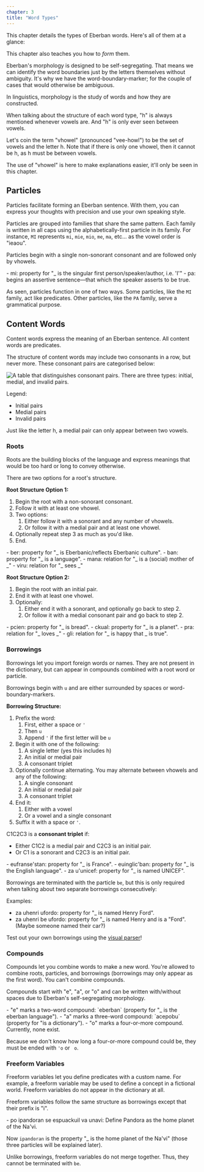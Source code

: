 ```yaml
---
chapter: 3
title: "Word Types"
---
```


This chapter details the types of Eberban words. Here's all of them at a glance:

<WordTypes client:load />

This chapter also teaches you how to _form_ them. 

Eberban's morphology is designed to be self-segregating. That means we can
identify the word boundaries just by the letters themselves without ambiguity.
It's why we have the word-boundary-marker; for the couple of cases that would
otherwise be ambiguous.

<Info type="jargon" title="Morphology">
In linguistics, morphology is the study of words and how they are constructed.
</Info>

When talking about the structure of each word type, "h" is always mentioned
whenever vowels are. And "h" is only ever seen between vowels. 

Let's coin the term "vhowel" (pronounced "vee-howl") to be the set of vowels and
the letter h. Note that if there is only one vhowel, then it cannot be h, as h
must be between vowels.

The use of "vhowel" is here to make explanations easier, it'll only be seen in
this chapter.

## Particles

Particles facilitate forming an Eberban sentence. With them, you can express
your thoughts with precision and use your own speaking style.

Particles are grouped into families that share the same pattern. Each family is
written in all caps using the alphabetically-first particle in its family. For
instance, `MI` represents `mi`, `mie`, `mio`, `me`, `ma`, etc... as the vowel
order is "ieaou".

Particles begin with a single non-sonorant consonant and are followed only by
vhowels.

<Info type="examples">
- mi: property for "_ is the singular first person/speaker/author, i.e. 'I'"
- pa: begins an assertive sentence—that which the speaker asserts to be true.
</Info>

As seen, particles function in one of two ways. Some particles, like the `MI`
family, act like predicates. Other particles, like the `PA` family, serve a
grammatical purpose.

## Content Words

Content words express the meaning of an Eberban sentence. All content words are
predicates.

The structure of content words may include two consonants in a row, but never
more. These consonant pairs are categorised below:

![A table that distinguishes consonant pairs. There are three types: initial, medial, and invalid pairs.](/consonant-pairs.png "All consonant pairs.")

Legend:

- <span class="text-[#b4c7dc] font-bold dark:drop-shadow-md">Initial pairs</span>
- <span class="text-[#bf819e] font-bold dark:drop-shadow-md">Medial pairs</span>
- <span  class="text-[#333333] font-bold dark:drop-shadow-md dark:[text-shadow:1px_1px_gray]">Invalid pairs</span>

Just like the letter h, a medial pair can only appear between two vowels.

### Roots

Roots are the building blocks of the language and express meanings that would be
too hard or long to convey otherwise. 

There are two options for a root's structure.

**Root Structure Option 1:**

1. Begin the root with a non-sonorant consonant.
1. Follow it with at least one vhowel.
1. Two options:
   1. Either follow it with a sonorant and any number of vhowels.
   1. Or follow it with a medial pair and at least one vhowel.
1. Optionally repeat step 3 as much as you'd like.
1. End.

<Info type="examples">
- ber: property for "_ is Eberbanic/reflects Eberbanic culture".
- ban: property for "_ is a language".
- mana: relation for "_ is a (social) mother of _"
- viru: relation for "_ sees _"
</Info>

**Root Structure Option 2:**

1. Begin the root with an initial pair.
1. End it with at least one vhowel.
1. Optionally:
   1. Either end it with a sonorant, and optionally go back to step 2.
   1. Or follow it with a medial consonant pair and go back to step 2.

<Info type="examples">
- pcien: property for "_ is bread".
- ckual: property for "_ is a planet".
- pra: relation for "_ loves _"
- gli: relation for "_ is happy that _ is true".
</Info>

### Borrowings

Borrowings let you import foreign words or names. They are not present in the
dictionary, but can appear in compounds combined with a root word or particle.

Borrowings begin with `u` and are either surrounded by spaces or
word-boundary-markers.

**Borrowing Structure:**

1. Prefix the word:
   1. First, either a space or `'`
   1. Then `u`
   1. Append `'` if the first letter will be `u`
1. Begin it with one of the following:
   1. A single letter (yes this includes h)
   1. An initial or medial pair
   1. A consonant triplet
1. Optionally continue alternating. You may alternate between vhowels and any of
the following:
   1. A single consonant
   1. An initial or medial pair
   1. A consonant triplet
1. End it:
   1. Either with a vowel
   1. Or a vowel and a single consonant
1. Suffix it with a space or `'`.

C1C2C3 is a **consonant triplet** if:

- Either C1C2 is a medial pair and C2C3 is an initial pair.
- Or C1 is a sonorant and C2C3 is an initial pair.

<Info type="examples">
- eufranse'stan: property for "_ is France".
- euinglic'ban: property for "_ is the English language".
- za u'unicef: property for "_ is named UNICEF".
</Info>

Borrowings are terminated with the particle `be`, but this is only required when
talking about two separate borrowings consecutively:

Examples:

- za uhenri ufordo: property for "_ is named Henry Ford".
- za uhenri be ufordo: property for "_ is named Henry and is a "Ford". (Maybe
someone named their car?)

Test out your own borrowings using the
[visual&nbsp;parser](https://eberban.github.io/eberban/web/parser_box_glosser.html)!

### Compounds

Compounds let you combine words to make a new word. You're allowed to combine
roots, particles, and borrowings (borrowings may only appear as the first word).
You can't combine compounds.

Compounds start with "e", "a", or "o" and can be written with/without spaces due
to Eberban's self-segregating morphology.

<Info type="examples">
- "e" marks a two-word compound: `eberban` (property for "_ is the eberban
language").
- "a" marks a three-word compound: `acepobu` (property for "is a dictionary").
- "o" marks a four-or-more compound. Currently, none exist.
</Info>

Because we don't know how long a four-or-more compound could be, they must be
ended with `'o` or ` o`.

### Freeform Variables

Freeform variables let you define predicates with a custom name. For example, a
freeform variable may be used to define a concept in a fictional world. Freeform
variables do not appear in the dictionary at all.

Freeform variables follow the same structure as borrowings except that their
prefix is "i".

<Info type="examples">
- po ipandoran se espuackuil va unavi: Define Pandora as the home planet of
the Na'vi.
</Info>

Now `ipandoran` is the property "_ is the home planet of the Na'vi" (those
three particles will be explained later).

Unlike borrowings, freeform variables do not merge together. Thus, they cannot
be terminated with `be`.
